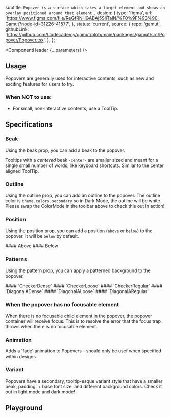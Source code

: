 


  subtitle: `Popover is a surface which takes a target element and shows an overlay positioned around that element.`,
  design: {
    type: 'figma',
    url: 'https://www.figma.com/file/ReGfRNillGABAj5SlITalN/%F0%9F%93%90-Gamut?node-id=31226-41577',
  },
  status: 'current',
  source: {
    repo: 'gamut',
    githubLink:
      'https://github.com/Codecademy/gamut/blob/main/packages/gamut/src/Popover/Popover.tsx',
  },
};

<Meta of={PopoverStories} />

<ComponentHeader {...parameters} />

## Usage

Popovers are generally used for interactive contents, such as new and exciting features for users to try.

### When NOT to use:

- For small, non-interactive contents, use a <LinkTo id="Molecules/Tips/ToolTip">ToolTip</LinkTo>.

## Specifications

### Beak

Using the beak prop, you can add a beak to the popover.

<Canvas of={PopoverStories.Beak} />

Tooltips with a _centered_ beak -`center`- are smaller sized and meant for a single small number of words, like keyboard shortcuts. Similar to the center aligned <LinkTo id="Molecules/Tips/ToolTip">ToolTip</LinkTo>.

<Canvas of={PopoverStories.BeakCentered} />

### Outline

Using the outline prop, you can add an outline to the popover.
The outline color is `theme.colors.secondary` so in Dark Mode, the outline will be white. Please swap the ColorMode in the toolbar above to check this out in action!

<Canvas of={PopoverStories.Outline} />

### Position

Using the position prop, you can add a position (`above` or `below`) to the popover. It will be `below` by default.

<LayoutGrid gap={32}>

<Column size={6} variant={false} mx={8}>
  #### Above
  <Canvas of={PopoverStories.Above} />
</Column>

<Column size={6} variant={false} mx={8}>
  #### Below
  <Canvas of={PopoverStories.Below} />
</Column>

</LayoutGrid>

### Patterns

Using the pattern prop, you can apply a patterned background to the popover.

<LayoutGrid gap={32}>

<Column size={4} variant={false} mx={8}>
  #### `CheckerDense`
  <Canvas of={PopoverStories.PopoverCheckerDense} />
</Column>

<Column size={4} variant={false} mx={8}>
  #### `CheckerLoose`
  <Canvas of={PopoverStories.PopoverCheckerLoose} />
</Column>

<Column size={4} variant={false} mx={8}>
  #### `CheckerRegular`
  <Canvas of={PopoverStories.PopoverCheckerRegular} />
</Column>

<Column size={4} variant={false} mx={8}>
  #### `DiagonalADense`
  <Canvas of={PopoverStories.PopoverDiagonalADense} />
</Column>

<Column size={4} variant={false} mx={8}>
  #### `DiagonalALoose`
  <Canvas of={PopoverStories.PopoverDiagonalALoose} />
</Column>

<Column size={4} variant={false} mx={8}>
  #### `DiagonalARegular`
  <Canvas of={PopoverStories.PopoverDiagonalARegular} />
</Column>

</LayoutGrid>

### When the popover has no focusable element

When there is no focusable child element in the popover, the popover container will receive focus.
This is to resolve the error that the focus trap throws when there is no focusable element.

<Canvas of={PopoverStories.WithoutFocus} />

### Animation

Adds a 'fade' animation to Popovers - should only be usef when specified within designs.

<Canvas of={PopoverStories.Animation} />

### Variant

Popovers have a secondary, tooltip-esque variant style that have a smaller beak, padding, + base font size, and different background colors. Check it out in light mode and dark mode!

<Canvas of={PopoverStories.Variant} />

## Playground

<Canvas sourceState="shown" of={PopoverStories.Default} />

<Controls />
